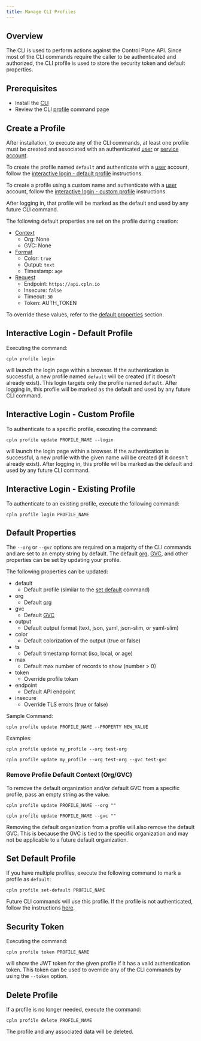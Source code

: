 ```yaml
---
title: Manage CLI Profiles
---
```


## Overview

The CLI is used to perform actions against the Control Plane API. Since most of the CLI commands require the caller to be authenticated and authorized, the CLI profile is used to store the security token and default properties.

## Prerequisites

- Install the [CLI](/reference/cli)
- Review the CLI [profile](/reference/cli#profile) command page

## Create a Profile

After installation, to execute any of the CLI commands, at least one profile must be created and associated with an authenticated [user](/reference/user) or [service account](/reference/serviceaccount).

To create the profile named `default` and authenticate with a [user](/reference/user) account, follow the
[interactive login - default profile](#interactive-login-default-profile) instructions.

To create a profile using a custom name and authenticate with a [user](/reference/user) account, follow the
[interactive login - custom profile](#interactive-login-custom-profile) instructions.

After logging in, that profile will be marked as the default and used by any future CLI command.

The following default properties are set on the profile during creation:

- [Context](/reference/cli#context)
  - Org: None
  - GVC: None
- [Format](/reference/cli#format)
  - Color: `true`
  - Output: `text`
  - Timestamp: `age`
- [Request](/reference/cli#request)
  - Endpoint: `https://api.cpln.io`
  - Insecure: `false`
  - Timeout: `30`
  - Token: AUTH_TOKEN

To override these values, refer to the [default properties](#default-properties) section.

## Interactive Login - Default Profile

Executing the command:

```
cpln profile login
```

will launch the login page within a browser. If the authentication is successful, a new profile named `default`
will be created (if it doesn't already exist). This login targets only the profile named `default`. After logging in,
this profile will be marked as the default and used by any future CLI command.

## Interactive Login - Custom Profile

To authenticate to a specific profile, executing the command:

```
cpln profile update PROFILE_NAME --login
```

will launch the login page within a browser. If the authentication is successful, a new profile with the given name
will be created (if it doesn't already exist). After logging in, this profile will be marked as the default and used by
any future CLI command.

## Interactive Login - Existing Profile

To authenticate to an existing profile, execute the following command:

```
cpln profile login PROFILE_NAME
```

## Default Properties

The `--org` or `--gvc` options are required on a majority of the CLI commands and are set to an empty string by default. The
default [org](/reference/org), [GVC](/reference/gvc), and other properties can be set by updating your profile.

The following properties can be updated:

- default
  - Default profile (similar to the [set default](#set-default-profile) command)
- org
  - Default [org](/reference/org)
- gvc
  - Default [GVC](/reference/gvc)
- output
  - Default output format (text, json, yaml, json-slim, or yaml-slim)
- color
  - Default colorization of the output (true or false)
- ts
  - Default timestamp format (iso, local, or age)
- max
  - Default max number of records to show (number > 0)
- token
  - Override profile token
- endpoint
  - Default API endpoint
- insecure
  - Override TLS errors (true or false)

Sample Command:

```
cpln profile update PROFILE_NAME --PROPERTY NEW_VALUE
```

Examples:

<CodeGroup>

```text Update One Property
cpln profile update my_profile --org test-org
```

```text Update Multiple Properties
cpln profile update my_profile --org test-org --gvc test-gvc
```

</CodeGroup>

### Remove Profile Default Context (Org/GVC)

To remove the default organization and/or default GVC from a specific profile, pass an empty string as the value.

<CodeGroup>

```text Remove Default Organization
cpln profile update PROFILE_NAME --org ""
```

```text Remove Default GVC
cpln profile update PROFILE_NAME --gvc ""
```

</CodeGroup>

<Warning>

Removing the default organization from a profile will also remove the default GVC. This is because the GVC is tied to the specific organization and may not be applicable to a future default organization.

</Warning>

## Set Default Profile

If you have multiple profiles, execute the following command to mark a profile as `default`:

```
cpln profile set-default PROFILE_NAME
```

Future CLI commands will use this profile. If the profile is not authenticated, follow the instructions [here](#interactive-login-custom-profile).

## Security Token

Executing the command:

```
cpln profile token PROFILE_NAME
```

will show the JWT token for the given profile if it has a valid authentication token. This token can be used to override any of
the CLI commands by using the `--token` option.

## Delete Profile

If a profile is no longer needed, execute the command:

```
cpln profile delete PROFILE_NAME
```

<Warning>The profile and any associated data will be deleted.</Warning>
